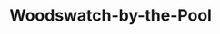 
# Woodswatch-by-the-Pool
<ProjectDetails
  floatRight
  region="The Wall"
  house="Night's Watch"
  type="Ruin"
  status="Completed"
  warp="/warp woodswatch"
  projectLead="xwx977"
  dateStarted="2013-01-17T08:00:00+00:00"
  dateCompleted="2013-01-17T08:00:00+00:00"
/>

